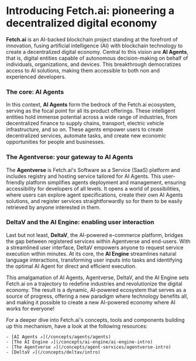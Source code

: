# Introducing Fetch.ai: pioneering a decentralized digital economy

**Fetch.ai** is an AI-backed blockchain project standing at the forefront of innovation, fusing artificial intelligence (AI) with blockchain technology to create a decentralized digital economy. Central to this vision are **AI Agents**, that is, digital entities capable of autonomous decision-making on behalf of individuals, organizations, and devices. This breakthrough democratizes access to AI solutions, making them accessible to both non and experienced developers.

### The core: AI Agents

In this context, **AI Agents** form the bedrock of the Fetch.ai ecosystem, serving as the focal point for all its product offerings. These intelligent entities hold immense potential across a wide range of industries, from decentralized finance to supply chains, transport, electric vehicle infrastructure, and so on. These agents empower users to create decentralized services, automate tasks, and create new economic opportunities for people and businesses.

### The Agentverse: your gateway to AI Agents

The **Agentverse** is Fetch.ai's Software as a Service (SaaS) platform and includes registry and hosting service tailored for AI Agents. This user-friendly platform simplifies agents deployment and management, ensuring accessibility for developers of all levels. It opens a world of possibilities, where users can explore agent specifications, create their own AI Agents solutions, and register services straightforwardly so for them to be easily retrieved by anyone interested in them.

### DeltaV and the AI Engine: enabling user interaction

Last but not least, **DeltaV**, the AI-powered e-commerce platform, bridges the gap between registered services within Agentverse and end-users. With a streamlined user interface, DeltaV empowers anyone to request service execution within minutes. At its core, the **AI Engine** streamlines natural language interactions, transforming user inputs into tasks and identifying the optimal AI Agent for direct and efficient execution.

This amalgamation of AI Agents, Agentverse, DeltaV, and the AI Engine sets Fetch.ai on a trajectory to redefine industries and revolutionize the digital economy. The result is a dynamic, AI-powered ecosystem that serves as a source of progress, offering a new paradigm where technology benefits all, and making it possible to create a new AI-powered economy where AI works for everyone!

For a deeper dive into Fetch.ai's concepts, tools and components building up this mechanism, have a look at the following resources:

    - [AI Agents ↗️](/concepts/agents/agents)
    - [The AI Engine ↗️](/concepts/ai-engine/ai-engine-intro)
    - [The Agentverse ↗️](/concepts/agent-services/agentverse-intro)
    - [DeltaV ↗️](/concepts/deltav/intro)
